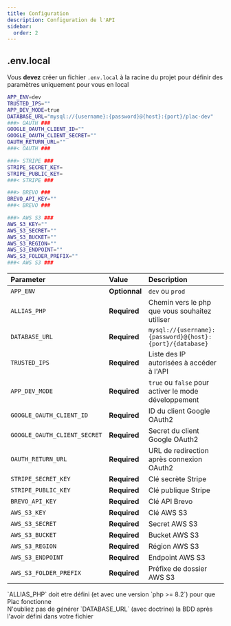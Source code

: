 ```yaml
---
title: Configuration
description: Configuration de l'API
sidebar:
  order: 2
---
```



## .env.local

Vous <b>devez</b> créer un fichier `.env.local` à la racine du projet pour définir des paramètres uniquement pour vous en local

```bash
APP_ENV=dev
TRUSTED_IPS=""
APP_DEV_MODE=true
DATABASE_URL="mysql://{username}:{password}@{host}:{port}/plac-dev"
###> OAUTH ###
GOOGLE_OAUTH_CLIENT_ID=""
GOOGLE_OAUTH_CLIENT_SECRET=""
OAUTH_RETURN_URL=""
###< OAUTH ###

###> STRIPE ###
STRIPE_SECRET_KEY=
STRIPE_PUBLIC_KEY=
###< STRIPE ###

###> BREVO ###
BREVO_API_KEY=""
###< BREVO ###

###> AWS S3 ###
AWS_S3_KEY=""
AWS_S3_SECRET=""
AWS_S3_BUCKET=""
AWS_S3_REGION=""
AWS_S3_ENDPOINT=""
AWS_S3_FOLDER_PREFIX=""
###< AWS S3 ###
```

| Parameter            | Value         | Description                                              |
| :------------------- | :------------ | :------------------------------------------------------- |
| `APP_ENV`            | **Optionnal** | `dev` ou `prod`                                          |
| `ALLIAS_PHP`         | **Required**  | Chemin vers le php que vous souhaitez utiliser           |
| `DATABASE_URL` | **Required**  | `mysql://{username}:{password}@{host}:{port}/{database}` |
| `TRUSTED_IPS`        | **Required**  | Liste des IP autorisées à accéder à l'API                |
| `APP_DEV_MODE`       | **Required**  | `true` ou `false` pour activer le mode développement     |
| `GOOGLE_OAUTH_CLIENT_ID` | **Required**  | ID du client Google OAuth2                               |
| `GOOGLE_OAUTH_CLIENT_SECRET` | **Required**  | Secret du client Google OAuth2                           |
| `OAUTH_RETURN_URL`   | **Required**  | URL de redirection après connexion OAuth2                |
| `STRIPE_SECRET_KEY`  | **Required**  | Clé secrète Stripe                                       |
| `STRIPE_PUBLIC_KEY`  | **Required**  | Clé publique Stripe
| `BREVO_API_KEY`      | **Required**  | Clé API Brevo |
| `AWS_S3_KEY`         | **Required**  | Clé AWS S3 |
| `AWS_S3_SECRET`      | **Required**  | Secret AWS S3 |
| `AWS_S3_BUCKET`      | **Required**  | Bucket AWS S3 |
| `AWS_S3_REGION`      | **Required**  | Région AWS S3 |
| `AWS_S3_ENDPOINT`    | **Required**  | Endpoint AWS S3 |
| `AWS_S3_FOLDER_PREFIX` | **Required** | Préfixe de dossier AWS S3 |

<Aside title="ALLIAS_PHP" type="caution">`ALLIAS_PHP` doit etre défini (et avec une version `php >= 8.2`) pour que Plac fonctionne</Aside>

<Aside title="Database">N'oubliez pas de générer `DATABASE_URL` (avec doctrine) la BDD après l'avoir défini dans votre fichier</Aside>